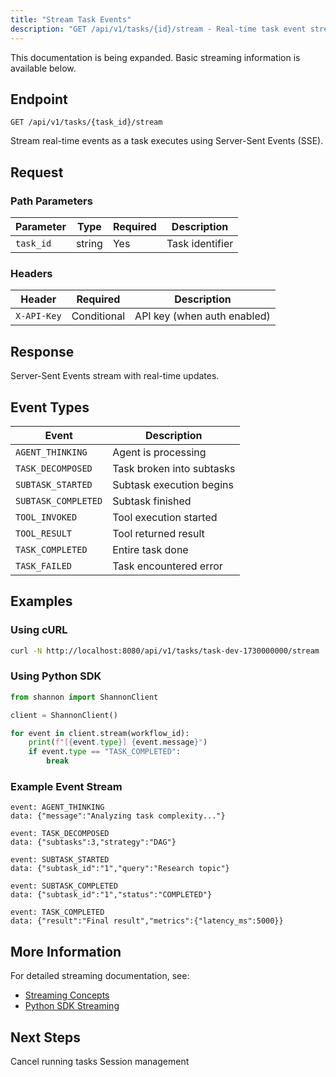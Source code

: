 ```yaml
---
title: "Stream Task Events"
description: "GET /api/v1/tasks/{id}/stream - Real-time task event streaming"
---
```


<Note>
This documentation is being expanded. Basic streaming information is available below.
</Note>

## Endpoint

```
GET /api/v1/tasks/{task_id}/stream
```

Stream real-time events as a task executes using Server-Sent Events (SSE).

## Request

### Path Parameters

| Parameter | Type | Required | Description |
|-----------|------|----------|-------------|
| `task_id` | string | Yes | Task identifier |

### Headers

| Header | Required | Description |
|--------|----------|-------------|
| `X-API-Key` | Conditional | API key (when auth enabled) |

## Response

Server-Sent Events stream with real-time updates.

## Event Types

| Event | Description |
|-------|-------------|
| `AGENT_THINKING` | Agent is processing |
| `TASK_DECOMPOSED` | Task broken into subtasks |
| `SUBTASK_STARTED` | Subtask execution begins |
| `SUBTASK_COMPLETED` | Subtask finished |
| `TOOL_INVOKED` | Tool execution started |
| `TOOL_RESULT` | Tool returned result |
| `TASK_COMPLETED` | Entire task done |
| `TASK_FAILED` | Task encountered error |

## Examples

### Using cURL

```bash
curl -N http://localhost:8080/api/v1/tasks/task-dev-1730000000/stream
```

### Using Python SDK

```python
from shannon import ShannonClient

client = ShannonClient()

for event in client.stream(workflow_id):
    print(f"[{event.type}] {event.message}")
    if event.type == "TASK_COMPLETED":
        break
```

### Example Event Stream

```
event: AGENT_THINKING
data: {"message":"Analyzing task complexity..."}

event: TASK_DECOMPOSED
data: {"subtasks":3,"strategy":"DAG"}

event: SUBTASK_STARTED
data: {"subtask_id":"1","query":"Research topic"}

event: SUBTASK_COMPLETED
data: {"subtask_id":"1","status":"COMPLETED"}

event: TASK_COMPLETED
data: {"result":"Final result","metrics":{"latency_ms":5000}}
```

## More Information

For detailed streaming documentation, see:
- [Streaming Concepts](/quickstart/concepts/streaming)
- [Python SDK Streaming](/sdk/python/quickstart)

## Next Steps

<CardGroup cols={2}>
  <Card title="Cancel Task" icon="xmark" href="/api/endpoints/cancel-task">
    Cancel running tasks
  </Card>
  <Card title="Sessions" icon="comments" href="/api/endpoints/sessions">
    Session management
  </Card>
</CardGroup>
